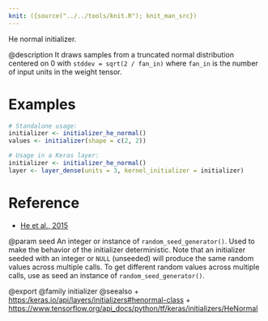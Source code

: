 ```yaml
---
knit: ({source("../../tools/knit.R"); knit_man_src})
---
```

He normal initializer.

@description
It draws samples from a truncated normal distribution centered on 0 with
`stddev = sqrt(2 / fan_in)` where `fan_in` is the number of input units in
the weight tensor.

# Examples
```r
# Standalone usage:
initializer <- initializer_he_normal()
values <- initializer(shape = c(2, 2))
```

```r
# Usage in a Keras layer:
initializer <- initializer_he_normal()
layer <- layer_dense(units = 3, kernel_initializer = initializer)
```

# Reference
- [He et al., 2015](https://arxiv.org/abs/1502.01852)

@param seed An integer or instance of
`random_seed_generator()`.
Used to make the behavior of the initializer
deterministic. Note that an initializer seeded with an integer
or `NULL` (unseeded) will produce the same random values
across multiple calls. To get different random values
across multiple calls, use as seed an instance
of `random_seed_generator()`.

@export
@family initializer
@seealso
+ <https:/keras.io/api/layers/initializers#henormal-class>
+ <https://www.tensorflow.org/api_docs/python/tf/keras/initializers/HeNormal>

